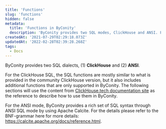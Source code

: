 ```yaml
---
title: 'Functions'
slug: 'functions'
hidden: false
metadata:
  title: 'Functions in ByConity'
  description: 'ByConity provides two SQL modes, ClickHouse and ANSI. For the ClickHouse mode, some are self-developed functions by ByConity.'
createdAt: '2021-07-29T02:29:18.073Z'
updatedAt: '2022-02-28T02:39:28.268Z'
tags:
  - Docs
---
```


ByConity provides two SQL dialects, (1) **ClickHouse** and (2) **ANSI**.

For the ClickHouse SQL, the SQL functions are mostly similar to what is provided in the community ClickHouse version, but it also includes additional functions that are only supported in ByConity. The following sections will use the content from [ClickHouse.tech documentation site](https://clickhouse.tech/docs/en/sql-reference/functions/) as the reference to describe how to use them in ByConity.

For the ANSI mode, ByConity provides a rich set of SQL syntax through ANSI SQL mode by using Apache Calcite. For the details please refer to the BNF-grammar here for more details: https://calcite.apache.org/docs/reference.html.
